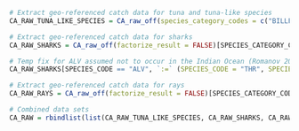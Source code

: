 ```r
# Extract geo-referenced catch data for tuna and tuna-like species
CA_RAW_TUNA_LIKE_SPECIES = CA_raw_off(species_category_codes = c("BILLFISH", "NERITIC", "TEMPERATE", "TROPICAL", "TUNAS_NEI", "SEERFISH"), factorize_result = FALSE)

# Extract geo-referenced catch data for sharks
CA_RAW_SHARKS = CA_raw_off(factorize_result = FALSE)[SPECIES_CATEGORY_CODE == "SHARKS"]

# Temp fix for ALV assumed not to occur in the Indian Ocean (Romanov 2015)
CA_RAW_SHARKS[SPECIES_CODE == "ALV", `:=` (SPECIES_CODE = "THR", SPECIES = "Thresher sharks nei", SPECIES_SCIENTIFIC = "Alopias spp")]

# Extract geo-referenced catch data for rays
CA_RAW_RAYS = CA_raw_off(factorize_result = FALSE)[SPECIES_CATEGORY_CODE == "RAYS"]

# Combined data sets
CA_RAW = rbindlist(list(CA_RAW_TUNA_LIKE_SPECIES, CA_RAW_SHARKS, CA_RAW_RAYS))
```